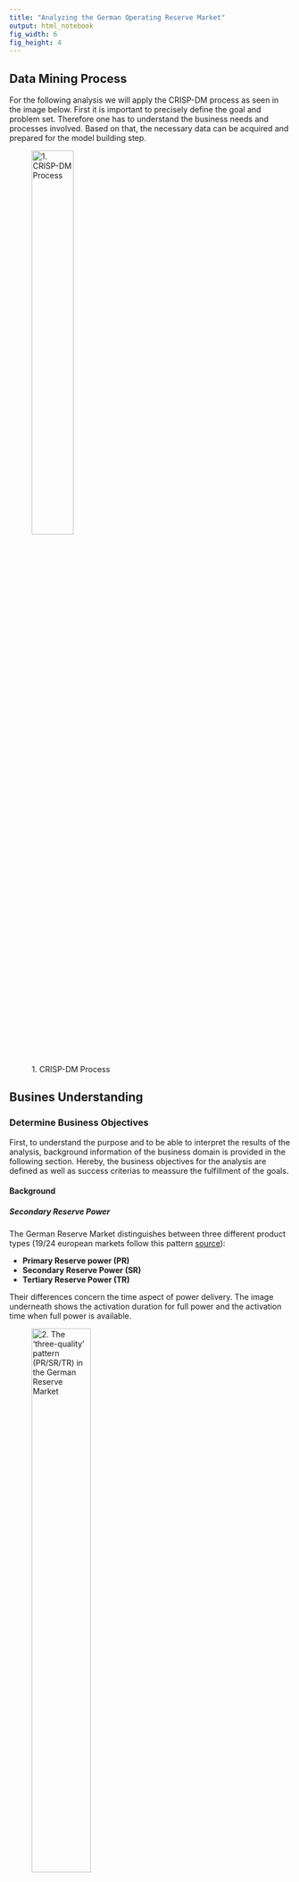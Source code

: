 ```yaml
---
title: "Analyzing the German Operating Reserve Market"
output: html_notebook
fig_width: 6 
fig_height: 4
---
```





## Data Mining Process

For the following analysis we will apply the CRISP-DM process as seen in the image below. First it is important to precisely define the goal and problem set. Therefore one has to understand the business needs and processes involved. Based on that, the necessary data can be acquired and prepared for the model building step.


![1. CRISP-DM Process](/Users/Timo/Documents/Studium/2.\ Master/Masterarbeit/\[3\]_Ausarbeitung/LaTex/GER_version/1_graphics/crisp_dm.png){ width=42% }


## Busines Understanding

### Determine Business Objectives

First, to understand the purpose and to be able to interpret the results of the analysis, background information of the business domain is provided in the following section. Hereby, the business objectives for the analysis are defined as well as success criterias to meassure the fulfillment of the goals.

#### Background


##### Secondary Reserve Power

The German Reserve Market distinguishes between three different product types (19/24 european markets follow this pattern [source](http://www.strommarkttreffen.org/2016-1-22-Ocker-German-Secondary-Balancing-Power-Market.pdf.pdf)):

- **Primary Reserve power (PR)**
- **Secondary Reserve Power (SR)**
- **Tertiary Reserve Power (TR)**

Their differences concern the time aspect of power delivery. The image underneath shows the activation duration for full power and the activation time when full power is available. 


![2. The 'three-quality' pattern (PR/SR/TR) in the German Reserve Market](/Users/Timo/Documents/Studium/2.\ Master/Masterarbeit/\[3\]_Ausarbeitung/LaTex/GER_version/1_graphics/rl_timeline.png){ width=50% }

The focus of this analysis lies on the Secondary Reserve Power since its activation time is reasonable for common energy suppliers. The market for SR is also the biggest. 




##### German Reserve Market

Along with the ... law in 2009 the four german TSOs joined and control the German Reserve Market. Their duty for transparency led to the plattform [regelleistung.net](https://www.regelleistung.net). There all data around the reserve market is published. Also the auction results of the SR. Those auctions are held weeklys from monday till wednesday. The offers account for one week (monday till sunday) and are divided in main period and sub period as well as negative and positive SR. An offer consists of a power price, a work price and the offered SR (negative or positive and its amount in MW). 




##### Scenario: Facility 



#### Objective

The overall aim is to give a more precise estimation for the call probability of working prices of the secondary reserve power. Those probabilities can be used as an input paramter for an optimization algorithm which controlls the energy purchasing and selling flow in both primary energy market and reserve energy market. By now the optimal working prices are set to exceed the contribution margin.


#### Success Criterias




### Assess situation

Satus Quo, Resources, Requirements, Assumptions, Constraints, Terminology







### Determine Data mining Goals

Goals, success criterias









### Data Understanding

Next, we will focus on the understanding of the data. As mentioned previously, the main source is the transparent internet platform [regelleistung.net](https://www.regelleistung.net)

#### Collect Data

A R package exists `rmarketcrawlR` accessable via [github](https://github.com/wagnertimo/rmarketcrawlR) which allows crawiling the platform. It also provides additional functions to approximate minutely secondary reserve calls and hence calculate marginal work prices. 
To get started with the package use `devtools` and its `ìnstall_github()` function.

```r
library(devtools)
install_github("wagnertimo/rmarketcrawlR")
```

Than you are able to activate the library and aquire the secondary reserve powerd data. We will focus on the year 2016 and get the results of the auctions, the 15 minute reserve calls and the 4 seconds reserve needs. The values rely to the *Netzregelverbund* , a composition of the four german TSOs. After all the data is crawled from the internet, the marginal work prices can be computed by approximating minutely reserve calls.

```r
# Activate the package in the workspace
library(rmarketcrawlR)

# Set logging true to be able to comprehend the steps or errors
setLogging(TRUE)

# Get the data of 2016 for operating needs, calls and auctions of secondary reserve power from the Netzregelverbund
needs.2016 = getReserveNeeds('01.01.2016', '31.01.2016')
calls.2016 = getReserveCalls('01.01.2016', '31.01.2016', '6', 'SRL')
auctions.2016 = getReserveAuctions('01.01.2016', '31.01.2016', '2')

# Calculate the marginal work prices for 2016 with 2 cores --> This step takes a while
mwp.2016 = getMarginalWorkPrices(needs.2016, calls.2016, auctions.2016, numCores = 2)
```


For further informations about the  `rmarketcrawlR` package read the `README.md` and the documentation.




#### Describe Data

##### Data Sets and Features

**WHY NETZREGELVERBUND DATA???**

The whole time period: `2011-07-01 00:00:00 CEST` till `2016-12-31 23:59:00 CET`. These are 5 and a half years of data.


##### Approximation of minutely calls




##### Calculation of marginal work prices and call probabilities






##### Missing Values

Missing values occur for 15 minute calls of negative and positive SR of the *Netzregelverbund* in 2013, 2012 and 2011:

- **2013:** There are 37 observations in 2013 with missing values. This is around 0.11%. The main date is `2013-12-04`. At `15:45` till the end of the day values for negative and positive SR calls are missing. Then there are four other days (`2013-04-03`, `2013-06-04`, `2013-09-18` and `2013-12-07`) with one observation each.

- **2012:** There are 38 observations in 2012 with missing values. This is around 0.11%. The main dates are `2012-02-26` and `2012-10-27`. with missing values for negative and positive SR calls in the evening and morning hours. Then there are two other days (`2012-08-05`, `2012-09-09`) with one observation each.

- **2011:** There are 235 observations in 2011 (only half the year, starting from `2011-07-01`) with missing values. This is around 1.33%. The dates are too much to list them.



```r
# FOR 2013
nrow(calls.2013[is.na(calls.2013$neg_MW), ])
# [1] 37 --> ca. 0.11%
calls.2013[is.na(calls.2013$neg_MW), "DateTime"]
# [1] "2013-04-03 19:00:00 CEST" "2013-06-04 15:00:00 CEST"
# [3] "2013-09-18 08:30:00 CEST" "2013-12-04 15:45:00 CET" 
# [5] "2013-12-04 16:00:00 CET"  "2013-12-04 16:15:00 CET" 
# [7] "2013-12-04 16:30:00 CET"  "2013-12-04 16:45:00 CET" 
# [9] "2013-12-04 17:00:00 CET"  "2013-12-04 17:15:00 CET" 
# [11] "2013-12-04 17:30:00 CET"  "2013-12-04 17:45:00 CET" 
# [13] "2013-12-04 18:00:00 CET"  "2013-12-04 18:15:00 CET" 
# [15] "2013-12-04 18:30:00 CET"  "2013-12-04 18:45:00 CET" 
# [17] "2013-12-04 19:00:00 CET"  "2013-12-04 19:15:00 CET" 
# [19] "2013-12-04 19:30:00 CET"  "2013-12-04 19:45:00 CET" 
# [21] "2013-12-04 20:00:00 CET"  "2013-12-04 20:15:00 CET" 
# [23] "2013-12-04 20:30:00 CET"  "2013-12-04 20:45:00 CET" 
# [25] "2013-12-04 21:00:00 CET"  "2013-12-04 21:15:00 CET" 
# [27] "2013-12-04 21:30:00 CET"  "2013-12-04 21:45:00 CET" 
# [29] "2013-12-04 22:00:00 CET"  "2013-12-04 22:15:00 CET" 
# [31] "2013-12-04 22:30:00 CET"  "2013-12-04 22:45:00 CET" 
# [33] "2013-12-04 23:00:00 CET"  "2013-12-04 23:15:00 CET" 
# [35] "2013-12-04 23:30:00 CET"  "2013-12-04 23:45:00 CET" 
# [37] "2013-12-07 20:00:00 CET"

# FOR 2012
nrow(calls.2012[is.na(calls.2012$neg_MW), ])
# [1] 38 --> ca. 0.11%
calls.2012[is.na(calls.2012$neg_MW), "DateTime"]
# [1] "2012-02-26 20:30:00 CET"  "2012-02-26 20:45:00 CET" 
# [3] "2012-02-26 21:00:00 CET"  "2012-02-26 21:15:00 CET" 
# [5] "2012-02-26 21:30:00 CET"  "2012-02-26 21:45:00 CET" 
# [7] "2012-02-26 22:00:00 CET"  "2012-02-26 22:15:00 CET" 
# [9] "2012-02-26 22:30:00 CET"  "2012-02-26 22:45:00 CET" 
# [11] "2012-02-26 23:00:00 CET"  "2012-02-26 23:15:00 CET" 
# [13] "2012-02-26 23:30:00 CET"  "2012-02-26 23:45:00 CET" 
# [15] "2012-08-05 00:00:00 CEST" "2012-09-09 00:00:00 CEST"
# [17] "2012-10-27 00:00:00 CEST" "2012-10-27 00:15:00 CEST"
# [19] "2012-10-27 00:30:00 CEST" "2012-10-27 00:45:00 CEST"
# [21] "2012-10-27 01:00:00 CEST" "2012-10-27 01:15:00 CEST"
# [23] "2012-10-27 01:30:00 CEST" "2012-10-27 01:45:00 CEST"
# [25] "2012-10-27 02:00:00 CEST" "2012-10-27 02:15:00 CEST"
# [27] "2012-10-27 02:30:00 CEST" "2012-10-27 02:45:00 CEST"
# [29] "2012-10-27 03:00:00 CEST" "2012-10-27 03:15:00 CEST"
# [31] "2012-10-27 03:30:00 CEST" "2012-10-27 03:45:00 CEST"
# [33] "2012-10-27 04:00:00 CEST" "2012-10-27 04:15:00 CEST"
# [35] "2012-10-27 04:30:00 CEST" "2012-10-27 04:45:00 CEST"
# [37] "2012-10-27 05:00:00 CEST" "2012-10-27 05:15:00 CEST"

# FOR 2011
nrow(calls.2011[is.na(calls.2011$neg_MW), ])
# [1] 235 --> ca. 1.33%
calls.2011[is.na(calls.2011$neg_MW), "DateTime"]
# (..)

```


**Impute Missing Values**

For time series analysis on such a data set, it is not appropriate to leave them out. The amount of proportion is quite less, but nevertheless it is better to approximate the missing values. There would be three different approaches:

- **Use the data of other years:** Since there is no intersection with the missing dates, it is possible to impute the missing values with the values of the year before. Only problem is that for 2011 (also for february 2012) no data of 2010 (february 2011) is available. Another option would be to take an average of the *future* data of the years after.
- **Use reserve needs:** It is also possible to use the 4sec reserve needs which are also used for the minutely approximation of the calls.
- **Use the data of the TSOs:** On the given date of missing values, some TSO show SR call data. So one approach would be to sum up those observations and use it to impute the missing values for the *Netzregelverbund*. 


We will go for the latter. Taking the reserve needs would cause a big deviation, since the needs and actual calls differ remarkably. Averaging future years would lead to missinterpretations. Using TSO data seems natural because the summation of the four yield into the *Netzregelverbund* variable. It is also noticed that only one (only for 2011 at `2011-10-30 23:00:00` for one hour 3 TSO lack with data) TSO has missing values for the dates of interest which should keep the error small. This leaves the question how to impute the missing value of that TSO. A simple approach would be to take the value of the day before. This is possible because the first observation has no missing value(`2011-07-01`). The code sample below imputes the data for the already downloaded `data.frames` `calls.2013` `calls.2012` and `calls.2011`.

```r
# Use the call data of the 4 TSOs to impute the missing values of the calls (Netzregelverbund) in 2013, 2012 and 2011

# Load the TSO data
# 50Hz (4)
calls.2013.4 = getReserveCalls('01.01.2013', '31.12.2013', '4', 'SRL')
calls.2012.4 = getReserveCalls('01.01.2012', '31.12.2012', '4', 'SRL')
calls.2011.4 = getReserveCalls('01.07.2011', '31.12.2011', '4', 'SRL')
# TenneT (2)
calls.2013.2 = getReserveCalls('01.01.2013', '31.12.2013', '2', 'SRL')
calls.2012.2 = getReserveCalls('01.01.2012', '31.12.2012', '2', 'SRL')
calls.2011.2 = getReserveCalls('01.07.2011', '31.12.2011', '2', 'SRL')
# Amprion (3)
calls.2013.3 = getReserveCalls('01.01.2013', '31.12.2013', '3', 'SRL')
calls.2012.3 = getReserveCalls('01.01.2012', '31.12.2012', '3', 'SRL')
calls.2011.3 = getReserveCalls('01.07.2011', '31.12.2011', '3', 'SRL')
# TransnetBW (1)
calls.2013.1 = getReserveCalls('01.01.2013', '31.12.2013', '1', 'SRL')
calls.2012.1 = getReserveCalls('01.01.2012', '31.12.2012', '1', 'SRL')
calls.2011.1 = getReserveCalls('01.07.2011', '31.12.2011', '1', 'SRL')

tso.list.2013 <- list(calls.2013.1,calls.2013.2,calls.2013.3,calls.2013.4)
tso.list.2012 <- list(calls.2012.1,calls.2012.2,calls.2012.3,calls.2012.4)
tso.list.2011 <- list(calls.2011.1,calls.2011.2,calls.2011.3,calls.2011.4)

#
# Impute missing calls with TSO data
#
imputed.calls.2013 <- imputeMissingCallsWithTSO(calls.2013, tso.list.2013)
imputed.calls.2012 <- imputeMissingCallsWithTSO(calls.2012, tso.list.2012)
imputed.calls.2011 <- imputeMissingCallsWithTSO(calls.2011, tso.list.2011)

# Sanity check that no NA are left
imputed.calls.2013[is.na(imputed.calls.2013$neg_MW), ]
imputed.calls.2012[is.na(imputed.calls.2012$neg_MW), ]
imputed.calls.2011[is.na(imputed.calls.2011$neg_MW), ]

```
> Further references in the analysis to `calls.2013` `calls.2012` and `calls.2011` contain the imputed data sets.


#### Explore Data

##### Auctions Data

Firstly, we will investigate the auction results for the SR in 2016. Since we are interested in the work prices, we are going to plot the average work price bid for each week seperated by main and sub period as well as negative and positive SR.

```r
# filter by direction
# and get the average of the work price offers
auctions.2016 %>%
  group_by_(.dots = c("date_from", "Direction")) %>%
  summarise(avg = mean(work_price)) %>%
  ggplot(aes(x = date_from, y = avg, colour = Direction)) + 
        geom_line()

```



##### Marginal Work Prices



```r

ggplot(data = data.pos, aes(x=marginal_work_price)) +
  geom_histogram(aes(y = (..count..)/sum(..count..)), breaks = seq(0, 100, 1),
                 col="green",
                 fill="green",
                 alpha = .5) +
  labs(title="Histogram for Marginal Work Prices with positive Reserve Power in 2016") +
  labs(x="Marginal Work Price", y="Count")

```






